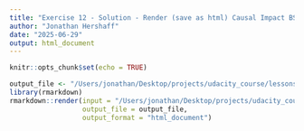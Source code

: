 ```yaml
---
title: "Exercise 12 - Solution - Render (save as html) Causal Impact BSTS Synthetic Control"
author: "Jonathan Hershaff"
date: "2025-06-29"
output: html_document
---
```


```r
knitr::opts_chunk$set(echo = TRUE)
```


```r
output_file <- "/Users/jonathan/Desktop/projects/udacity_course/lessons/lesson4_synthetic_control/impact_analysis_results.html"
library(rmarkdown)
rmarkdown::render(input = "/Users/jonathan/Desktop/projects/udacity_course/lessons/lesson4_synthetic_control/causal_impact_bsts.Rmd", 
                  output_file = output_file, 
                  output_format = "html_document")

```
